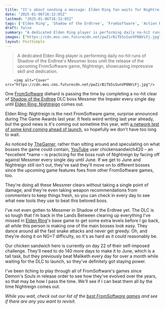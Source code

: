 ```yaml
---
title: "It's about sending a message: Elden Ring fan waits for Nightreign by no-hitting Shadow of the Erdtree's Messmer on NG+7 difficulty with a new weapon every single day"
date: "2025-01-06T16:32:05Z"
lastmod: "2025-01-06T16:32:05Z"
tags: ['Elden Ring', 'Shadow of the Erdtree', 'FromSoftware', 'Action RPG', 'DLC', 'Nightreign', 'YouTube', 'Boss Fight', 'No Hit Run']
draft: false
summary: "A dedicated Elden Ring player is performing daily no-hit runs of Shadow of the Erdtree's Messmer boss until the release of the upcoming FromSoftware game, Nightreign, showcasing impressive skill and dedication."
images: ["https://cdn.mos.cms.futurecdn.net/pwZirBiTb5sSunVP8NViFj.jpg"]
layout: PostSimple
---
```

> A dedicated Elden Ring player is performing daily no-hit runs of Shadow of the Erdtree's Messmer boss until the release of the upcoming FromSoftware game, Nightreign, showcasing impressive skill and dedication.


        <img alt="Cover" src="https://cdn.mos.cms.futurecdn.net/pwZirBiTb5sSunVP8NViFj.jpg"/>
        
One [FromSoftware](https://www.gamesradar.com/tag/fromsoftware/) diehard is passing the time by completing a no-hit clear of [<u>Shadow of the Erdtree</u>](https://www.gamesradar.com/games/action-rpg/elden-ring-shadow-of-the-erdtree-guide/) DLC boss Messmer the Impaler every single day until [<u>Elden Ring: Nightreign</u>](https://www.gamesradar.com/games/action-rpg/elden-ring-nightreign-guide/) comes out.

Elden Ring: Nightreign is the next FromSoftware game, surprise announced during The Game Awards last year. It feels weird writing last year already, but the good news is it's coming out sometime this year, with [a network test of some kind coming ahead of launch](https://www.gamesradar.com/games/action-rpg/elden-ring-nightreign-network-test-coming-next-year-giving-players-an-early-taste-of-the-unexpected-survival-action-roguelike/), so hopefully we don't have too long to wait.

As noticed by [<u>TheGamer</u>](https://www.thegamer.com/elden-ring-fan-no-hitting-messmer-every-day-until-nightreign-launch/), rather than sitting around and speculating on what bosses the game could contain, [YouTube](https://www.gamesradar.com/tag/youtube/) user chickensandwich420 – an *excellent *name – is practicing for the boss rush of Nightreign by facing off against Messmer every single day until June. If we get to June and Nightreign still isn't out, they've said they'll move on to different bosses since the upcoming game features foes from other FromSoftware games, too. 

They're doing all these Messmer clears without taking a single point of damage, and they're even taking weapon recommendations from commenters to keep things fresh, so you can check in every day to see what new tools they use to beat this beloved boss.

I've not even gotten to Messmer in Shadow of the Erdtree yet. The DLC is so tough that I'm back in the Lands Between clearing up everything I've missed in [Elden Ring](https://www.gamesradar.com/elden-ring-guide/)'s base game to get some extra levels before I go back, all while this person is making one of the main bosses look easy. They dance around all the fast snake attacks and never get greedy. Oh, and they're doing it on NG+7 difficulty, so it's as hard as it could reasonably be.

Our chicken sandwich hero is currently on day 22 of their self-imposed challenge. They'll need to do 140 more days to make it to June, which is a tall task, but they previously beat Maliketh every day for over a month while waiting for the DLC to launch, so they've definitely got staying power.

I've been itching to play through all of FromSoftware's games since Demon's Souls in release order to see how they've evolved over the years, so that may be how I pass the time. We'll see if I can beat them all by the time Nightreign comes out.

*While you wait, check out our list of the *[<em>best FromSoftware games</em>](https://www.gamesradar.com/best-fromsoftware-games/)* and see if there are any you want to revisit.*
        